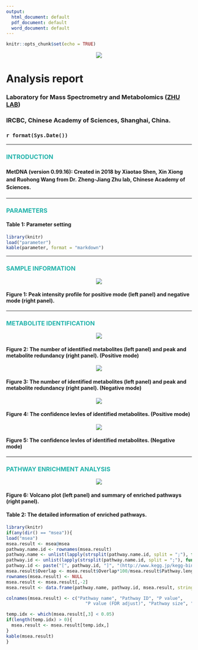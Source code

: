 ```yaml
---
output:
  html_document: default
  pdf_document: default
  word_document: default
---
```


```r
knitr::opts_chunk$set(echo = TRUE)
```

<center>![](MetDNA.logo.png)</center>

<h1>**Analysis report**</h1>
<h3>Laboratory for Mass Spectrometry and Metabolomics ([ZHU LAB](http://www.zhulab.cn/))</h3>
<h3>IRCBC, Chinese Academy of Sciences, Shanghai, China.</h3>
<h3>`r format(Sys.Date())`</h3>

---

### **<font color = "lightseagreen">INTRODUCTION</font>**

<h4> <p style="line-height:1.5em;">**MetDNA (version 0.99.16)**: Created in 2018 by Xiaotao Shen, Xin Xiong and Ruohong Wang from Dr. Zheng-Jiang Zhu lab, Chinese Academy of Sciences.</p> </h4>

---

### **<font color = "lightseagreen">PARAMETERS</font>**

#### **Table 1: Parameter setting**

```r
library(knitr)
load("parameter")
kable(parameter, format = "markdown")
```

---

### **<font color = "lightseagreen">SAMPLE INFORMATION</font>**


<center>![](peak.distribution.plot.png)</center>

#### **Figure 1: Peak intensity profile for positive mode (left panel) and negative mode (right panel).**

---

### **<font color = "lightseagreen">METABOLITE IDENTIFICATION</font>**



<center>![](annotation.information.and.redundancy.removal.in.metABM.POS.png)</center>

#### **Figure 2: The number of identified metabolites (left panel) and peak and metabolite redundancy (right panel). (Positive mode)**


<center>![](annotation.information.and.redundancy.removal.in.metABM.NEG.png)</center>

#### **Figure 3: The number of identified metabolites (left panel) and peak and metabolite redundancy (right panel). (Negative mode)**


<center>![](annotation.grade.POS.png)</center>

#### **Figure 4: The confidence levles of identified metabolites. (Positive mode)**


<center>![](annotation.grade.NEG.png)</center>

#### **Figure 5: The confidence levles of identified metabolites. (Negative mode)**


---

### **<font color = "lightseagreen">PATHWAY ENRICHMENT ANALYSIS</font>** 


<center>![](volcanoplot.and.pathway.overview.png)</center>

#### **Figure 6: Volcano plot (left panel) and summary of enriched pathways (right panel).**


#### **Table 2: The detailed information of enriched pathways.** 

```r
library(knitr)
if(any(dir() == "msea")){
load("msea")  
msea.result <- msea@msea
pathway.name.id <- rownames(msea.result)
pathway.name <- unlist(lapply(strsplit(pathway.name.id, split = ";"), function(x) x[1]))
pathway.id <- unlist(lapply(strsplit(pathway.name.id, split = ";"), function(x) x[2]))
pathway.id <- paste("[", pathway.id, "]", "(http://www.kegg.jp/kegg-bin/show_pathway?", pathway.id, ")", sep = "")
msea.result$Overlap <- msea.result$Overlap*100/msea.result$Pathway.length
rownames(msea.result) <- NULL
msea.result <- msea.result[,-2]
msea.result <- data.frame(pathway.name, pathway.id, msea.result, stringsAsFactors = FALSE)

colnames(msea.result) <- c("Pathway name", "Pathway ID", "P value",
                              "P value (FDR adjust)", "Pathway size", "Overlap (%)")

temp.idx <- which(msea.result[,3] < 0.05)
if(length(temp.idx) > 0){
  msea.result <- msea.result[temp.idx,]
}
kable(msea.result)
}
```

